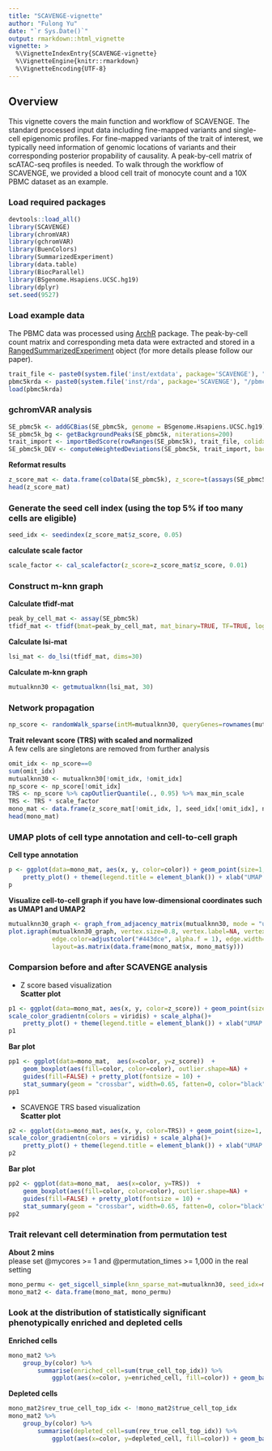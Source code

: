 ```yaml
---
title: "SCAVENGE-vignette"
author: "Fulong Yu"
date: "`r Sys.Date()`"
output: rmarkdown::html_vignette
vignette: >
  %\VignetteIndexEntry{SCAVENGE-vignette}
  %\VignetteEngine{knitr::rmarkdown}
  %\VignetteEncoding{UTF-8}
---
```

## Overview

This vignette covers the main function and workflow of SCAVENGE.
The standard processed input data including fine-mapped variants and single-cell epigenomic profiles. For fine-mapped variants of the trait of interest, we typically need information of genomic locations of variants and their corresponding posterior propability of causality. A peak-by-cell matrix of scATAC-seq profiles is needed. To walk through the workflow of SCAVENGE, we provided a blood cell trait of monocyte count and a 10X PBMC dataset as an example. 


### Load required packages

```r
devtools::load_all()
library(SCAVENGE)
library(chromVAR)
library(gchromVAR)
library(BuenColors)
library(SummarizedExperiment)
library(data.table)
library(BiocParallel)
library(BSgenome.Hsapiens.UCSC.hg19)
library(dplyr)
set.seed(9527)
```

### Load example data
The PBMC data was processed using [ArchR](https://www.archrproject.com/) package. The peak-by-cell count matrix and corresponding meta data were extracted and stored in a [RangedSummarizedExperiment](https://bioconductor.org/packages/3.7/bioc/vignettes/SummarizedExperiment/inst/doc/SummarizedExperiment.html) object (for more details please follow our paper).
```r
trait_file <- paste0(system.file('inst/extdata', package='SCAVENGE'), "/mono.PP001.bed")
pbmc5krda <- paste0(system.file('inst/rda', package='SCAVENGE'), "/pbmc5k_SE.rda")
load(pbmc5krda)
```

### gchromVAR analysis
```r
SE_pbmc5k <- addGCBias(SE_pbmc5k, genome = BSgenome.Hsapiens.UCSC.hg19)
SE_pbmc5k_bg <- getBackgroundPeaks(SE_pbmc5k, niterations=200)
trait_import <- importBedScore(rowRanges(SE_pbmc5k), trait_file, colidx=5)
SE_pbmc5k_DEV <- computeWeightedDeviations(SE_pbmc5k, trait_import, background_peaks = SE_pbmc5k_bg)
```

**Reformat results**
```r
z_score_mat <- data.frame(colData(SE_pbmc5k), z_score=t(assays(SE_pbmc5k_DEV)[["z"]]) %>% c)
head(z_score_mat)
```

### Generate the seed cell index (using the top 5% if too many cells are eligible)
```r
seed_idx <- seedindex(z_score_mat$z_score, 0.05)
```
**calculate scale factor**
```r
scale_factor <- cal_scalefactor(z_score=z_score_mat$z_score, 0.01)
```

### Construct m-knn graph
**Calculate tfidf-mat**
```r
peak_by_cell_mat <- assay(SE_pbmc5k)
tfidf_mat <- tfidf(bmat=peak_by_cell_mat, mat_binary=TRUE, TF=TRUE, log_TF=TRUE)
```
**Calculate lsi-mat**
```r
lsi_mat <- do_lsi(tfidf_mat, dims=30)
```
**Calculate m-knn graph**
```r
mutualknn30 <- getmutualknn(lsi_mat, 30)
```

### Network propagation  
```r
np_score <- randomWalk_sparse(intM=mutualknn30, queryGenes=rownames(mutualknn30)[seed_idx], gamma=0.05)
```
**Trait relevant score (TRS) with scaled and normalized**  
A few cells are singletons are removed from further analysis
```r
omit_idx <- np_score==0
sum(omit_idx)
mutualknn30 <- mutualknn30[!omit_idx, !omit_idx]
np_score <- np_score[!omit_idx]
TRS <- np_score %>% capOutlierQuantile(., 0.95) %>% max_min_scale
TRS <- TRS * scale_factor
mono_mat <- data.frame(z_score_mat[!omit_idx, ], seed_idx[!omit_idx], np_score, TRS)
head(mono_mat)
```

### UMAP plots of cell type annotation and cell-to-cell graph 
**Cell type annotation**
```r
p <- ggplot(data=mono_mat, aes(x, y, color=color)) + geom_point(size=1, na.rm = TRUE) + 
    pretty_plot() + theme(legend.title = element_blank()) + xlab("UMAP 1") + ylab("UMAP 2")
p
```

**Visualize cell-to-cell graph if you have low-dimensional coordinates such as UMAP1 and UMAP2**
```r
mutualknn30_graph <- graph_from_adjacency_matrix(mutualknn30, mode = "undirected", diag = F)
plot.igraph(mutualknn30_graph, vertex.size=0.8, vertex.label=NA, vertex.color=adjustcolor("#c7ce3d", alpha.f = 1), vertex.frame.color=NA, 
            edge.color=adjustcolor("#443dce", alpha.f = 1), edge.width=0.3, edge.curved=.5, 
            layout=as.matrix(data.frame(mono_mat$x, mono_mat$y)))
```

### Comparsion before and after SCAVENGE analysis  
- Z score based visualization   
**Scatter plot**
```r
p1 <- ggplot(data=mono_mat, aes(x, y, color=z_score)) + geom_point(size=1, na.rm = TRUE, alpha = 0.6) + 
scale_color_gradientn(colors = viridis) + scale_alpha()+
    pretty_plot() + theme(legend.title = element_blank()) + xlab("UMAP 1") + ylab("UMAP 2")
p1
```
**Bar plot**  
```r
pp1 <- ggplot(data=mono_mat,  aes(x=color, y=z_score))  +
    geom_boxplot(aes(fill=color, color=color), outlier.shape=NA) + 
    guides(fill=FALSE) + pretty_plot(fontsize = 10) +
    stat_summary(geom = "crossbar", width=0.65, fatten=0, color="black", fun.data = function(x){ return(c(y=median(x), ymin=median(x), ymax=median(x))) }) + theme(legend.position = "none")
pp1
```

- SCAVENGE TRS based visualization  
**Scatter plot**  
```r
p2 <- ggplot(data=mono_mat, aes(x, y, color=TRS)) + geom_point(size=1, na.rm = TRUE, alpha = 0.6) + 
scale_color_gradientn(colors = viridis) + scale_alpha()+
    pretty_plot() + theme(legend.title = element_blank()) + xlab("UMAP 1") + ylab("UMAP 2")
p2
```
**Bar plot**
```r
pp2 <- ggplot(data=mono_mat,  aes(x=color, y=TRS))  +
    geom_boxplot(aes(fill=color, color=color), outlier.shape=NA) + 
    guides(fill=FALSE) + pretty_plot(fontsize = 10) +
    stat_summary(geom = "crossbar", width=0.65, fatten=0, color="black", fun.data = function(x){ return(c(y=median(x), ymin=median(x), ymax=median(x))) }) + theme(legend.position = "none")
pp2
```

### Trait relevant cell determination from permutation test 
**About 2 mins**  
please set @mycores >= 1 and @permutation_times >= 1,000 in the real setting
```r
mono_permu <- get_sigcell_simple(knn_sparse_mat=mutualknn30, seed_idx=mono_mat$seed_idx, topseed_npscore=mono_mat$np_score, permutation_times=200, true_cell_significance=0.05, rda_output=F, mycores=4, rw_gamma=0.05)
mono_mat2 <- data.frame(mono_mat, mono_permu)
```

### Look at the distribution of statistically significant phenotypically enriched and depleted cells
**Enriched cells**
```r
mono_mat2 %>%
    group_by(color) %>% 
        summarise(enriched_cell=sum(true_cell_top_idx)) %>% 
            ggplot(aes(x=color, y=enriched_cell, fill=color)) + geom_bar(stat="identity") + theme_classic()
```

**Depleted cells**
```r
mono_mat2$rev_true_cell_top_idx <- !mono_mat2$true_cell_top_idx
mono_mat2 %>%
    group_by(color) %>% 
        summarise(depleted_cell=sum(rev_true_cell_top_idx)) %>% 
            ggplot(aes(x=color, y=depleted_cell, fill=color)) + geom_bar(stat="identity") + theme_classic()
```
